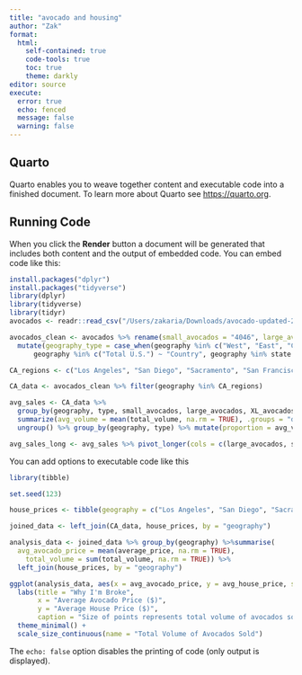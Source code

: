 ```yaml
---
title: "avocado and housing"
author: "Zak"
format: 
  html:
    self-contained: true
    code-tools: true
    toc: true
    theme: darkly
editor: source
execute: 
  error: true
  echo: fenced
  message: false
  warning: false
---
```


## Quarto

Quarto enables you to weave together content and executable code into a finished document. To learn more about Quarto see <https://quarto.org>.

## Running Code

When you click the **Render** button a document will be generated that includes both content and the output of embedded code. You can embed code like this:

```r
install.packages("dplyr")
install.packages("tidyverse")
library(dplyr)
library(tidyverse)
library(tidyr)
avocados <- readr::read_csv("/Users/zakaria/Downloads/avocado-updated-2020.csv")

avocados_clean <- avocados %>% rename(small_avocados = "4046", large_avocados = "4225", XL_avocados= "4770") %>%
  mutate(geography_type = case_when(geography %in% c("West", "East", "Central", "SouthCentral", "Northeast", "Southeast") ~ "Region",
      geography %in% c("Total U.S.") ~ "Country", geography %in% state.abb ~ "State", TRUE ~ "City")) 

CA_regions <- c("Los Angeles", "San Diego", "Sacramento", "San Francisco")

CA_data <- avocados_clean %>% filter(geography %in% CA_regions)

avg_sales <- CA_data %>%
  group_by(geography, type, small_avocados, large_avocados, XL_avocados) %>% 
  summarize(avg_volume = mean(total_volume, na.rm = TRUE), .groups = "drop") %>%
  ungroup() %>% group_by(geography, type) %>% mutate(proportion = avg_volume / sum(avg_volume))

avg_sales_long <- avg_sales %>% pivot_longer(cols = c(large_avocados, small_avocados, XL_avocados),names_to = "size", values_to = "value")
```

You can add options to executable code like this

```r
library(tibble)

set.seed(123) 

house_prices <- tibble(geography = c("Los Angeles", "San Diego", "Sacramento", "San Francisco"),avg_house_price = runif(4, 500000, 1000000))

joined_data <- left_join(CA_data, house_prices, by = "geography")

analysis_data <- joined_data %>% group_by(geography) %>%summarise(
  avg_avocado_price = mean(average_price, na.rm = TRUE),
    total_volume = sum(total_volume, na.rm = TRUE)) %>%
  left_join(house_prices, by = "geography")

ggplot(analysis_data, aes(x = avg_avocado_price, y = avg_house_price, size = total_volume)) +geom_point(aes(color = geography),alpha = 1.8)  +
  labs(title = "Why I'm Broke", 
       x = "Average Avocado Price ($)",
       y = "Average House Price ($)", 
       caption = "Size of points represents total volume of avocados sold") + 
  theme_minimal() +
  scale_size_continuous(name = "Total Volume of Avocados Sold")

```

The `echo: false` option disables the printing of code (only output is displayed).
